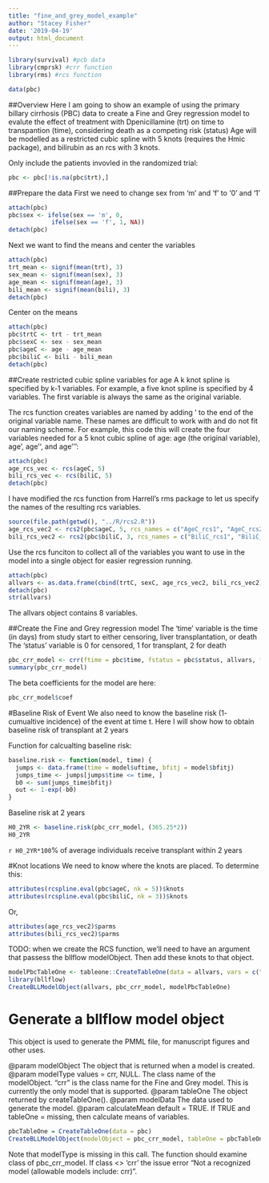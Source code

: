 ```yaml
---
title: "fine_and_grey_model_example"
author: "Stacey Fisher"
date: '2019-04-19'
output: html_document
---
```


```r
library(survival) #pcb data
library(cmprsk) #crr function
library(rms) #rcs function
```

```r
data(pbc)
```

##Overview
Here I am going to show an example of using the primary billary cirrhosis (PBC) data to create a Fine and Grey regression model to evalute the effect of treatment with Dpenicillamine (trt) on time to transpantion (time), considering death as a competing risk (status)
Age will be modelled as a restricted cubic spline with 5 knots (requires the Hmic package), and bilirubin as an rcs with 3 knots.

Only include the patients invovled in the randomized trial:
```r
pbc <- pbc[!is.na(pbc$trt),]
```

##Prepare the data
First we need to change sex from 'm' and 'f' to '0' and '1'
```r
attach(pbc)
pbc$sex <- ifelse(sex == 'm', 0,
            ifelse(sex == 'f', 1, NA))
detach(pbc)
```

Next we want to find the means and center the variables
```r
attach(pbc)
trt_mean <- signif(mean(trt), 3)
sex_mean <- signif(mean(sex), 3)
age_mean <- signif(mean(age), 3)
bili_mean <- signif(mean(bili), 3)
detach(pbc)
```

Center on the means
```r
attach(pbc)
pbc$trtC <- trt - trt_mean
pbc$sexC <- sex - sex_mean
pbc$ageC <- age - age_mean
pbc$biliC <- bili - bili_mean
detach(pbc)
```

##Create restricted cubic spline variables for age
A k knot spline is specified by k-1 variables. For example, a five knot spline is specified by 4 variables. The first variable is always the same as the original variable.

The rcs function creates variables are named by adding ' to the end of the original variable name. These names are difficult to work with and do not fit our naming scheme. For example, this code this will create the four variables needed for a 5 knot cubic spline of age: age (the original variable), age', age'', and age''':

```r
attach(pbc)
age_rcs_vec <- rcs(ageC, 5)
bili_rcs_vec <- rcs(biliC, 5)
detach(pbc)
```

I have modified the rcs function from Harrell's rms package to let us specify the names of the resulting rcs variables. 

```r
source(file.path(getwd(), "../R/rcs2.R"))
age_rcs_vec2 <- rcs2(pbc$ageC, 5, rcs_names = c("AgeC_rcs1", "AgeC_rcs2", "AgeC_rcs3", "AgeC_rcs4"))
bili_rcs_vec2 <- rcs2(pbc$biliC, 3, rcs_names = c("BiliC_rcs1", "BiliC_rcs2"))
```

Use the rcs funciton to collect all of the variables you want to use in the model into a single object for easier regression running.
```r
attach(pbc)
allvars <- as.data.frame(cbind(trtC, sexC, age_rcs_vec2, bili_rcs_vec2))
detach(pbc)
str(allvars)
```
The allvars object contains 8 variables.

##Create the Fine and Grey regression model
The 'time' variable is the time (in days) from study start to either censoring, liver transplantation, or death
The 'status' variable is 0 for censored, 1 for transplant, 2 for death
```r
pbc_crr_model <- crr(ftime = pbc$time, fstatus = pbc$status, allvars, failcode = 1, cencode = 0)
summary(pbc_crr_model)
```
The beta coefficients for the model are here:
```r
pbc_crr_model$coef
```

#Baseline Risk of Event
We also need to know the baseline risk (1- cumualtive incidence) of the event at time t. Here I will show how to obtain baseline risk of transplant at 2 years

Function for calcualting baseline risk:
```r
baseline.risk <- function(model, time) {
  jumps <- data.frame(time = model$uftime, bfitj = model$bfitj)
  jumps_time <- jumps[jumps$time <= time, ]
  b0 <- sum(jumps_time$bfitj)
  out <- 1-exp(-b0)
}
```

Baseline risk at 2 years
```r
H0_2YR <- baseline.risk(pbc_crr_model, (365.25*2))
H0_2YR
```
`r H0_2YR*100`% of average individuals receive transplant within 2 years

#Knot locations
We need to know where the knots are placed. To determine this:
```r
attributes(rcspline.eval(pbc$ageC, nk = 5))$knots
attributes(rcspline.eval(pbc$biliC, nk = 3))$knots
```
Or,
```r
attributes(age_rcs_vec2)$parms
attributes(bili_rcs_vec2)$parms
```
TODO: when we create the RCS function, we'll need to have an argument that passess the bllflow modelObject. Then add these knots to that object. 
```r
modelPbcTableOne <- tableone::CreateTableOne(data = allvars, vars = c("trtC", "sexC", "AgeC_rcs1", "AgeC_rcs2", "AgeC_rcs3", "AgeC_rcs4", "BiliC_rcs1", "BiliC_rcs2"))
library(bllflow)
CreateBLLModelObject(allvars, pbc_crr_model, modelPbcTableOne)
```

# Generate a bllflow model object
This object is used to generate the PMML file, for manuscript figures and other uses.

@param modelObject The object that is returned when a model is created. 
@param modelType values = crr, NULL. The class name of the modelObject. "crr" is the class name for the Fine and Grey model. This is currently the only model that is supported.
@param tableOne The object returned by createTableOne(). 
@param modelData The data used to generate the model. 
@param calculateMean default = TRUE. If TRUE and tableOne = missing, then calculate means of variables.

```r

pbcTableOne = CreateTableOne(data = pbc)
CreateBLLModelObject(modelObject = pbc_crr_model, tableOne = pbcTableOne, modelData = allvars)

```
Note that modelType is missing in this call. The function should examine class of pbc_crr_model. If class <> 'crr' the issue error "Not a recognized model (allowable models include: crr)".

